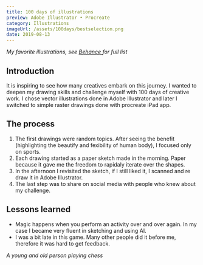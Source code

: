 ```yaml
---
title: 100 days of illustrations
preview: Adobe Illustrator • Procreate
category: Illustrations
imageUrl: /assets/100days/bestselection.png
date: 2019-08-13
---
```


<CustomImageTag url="/assets/100days/bestselection.png" alt="Best of illustrations" />

<em>
  My favorite illustrations, see
  <a href="https://www.behance.net/gallery/85507617/100-illustration-in-100-days">
    Behance
  </a> for full list
</em>

## Introduction

It is inspiring to see how many creatives embark on this journey. I wanted to deepen my drawing skills and challenge myself with 100 days of creative work. I chose vector illustrations done in Adobe Illustrator and later I switched to simple raster drawings done with procreate iPad app.

## The process

1. The first drawings were random topics. After seeing the benefit (highlighting the beautify and fexibility of human body), I focused only on sports.
2. Each drawing started as a paper sketch made in the morning. Paper because it gave me the freedom to rapidaly iterate over the shapes.
3. In the afternoon I revisited the sketch, if I still liked it, I scanned and re draw it in Adobe Illustrator.
4. The last step was to share on social media with people who knew about my challenge.

## Lessons learned

- Magic happens when you perform an activity over and over again. In my case I became very fluent in sketching and using AI.
- I was a bit late in this game. Many other people did it before me, therefore it was hard to get feedback.

<CustomImageTag url="/assets/100days/chess.svg" alt="Chess game illustration" />

<em>A young and old person playing chess</em>
